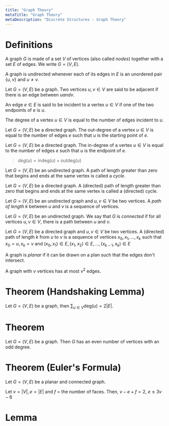 ```yaml
---
title: "Graph Theory"
metaTitle: "Graph Theory"
metaDescription: "Discrete Structures - Graph Theory"
---
```


<link
  rel="stylesheet"
  href="https://cdn.jsdelivr.net/npm/katex@0.11.0/dist/katex.min.css"
  integrity="sha384-BdGj8xC2eZkQaxoQ8nSLefg4AV4/AwB3Fj+8SUSo7pnKP6Eoy18liIKTPn9oBYNG"
  crossOrigin="anonymous"
/>

# Definitions

A graph $G$ is made of a set $V$ of vertices (also called *nodes*) together with a set $E$ of edges. We write $G=(V,E)$.

A graph is undirected whenever each of its edges in $E$ is an unordered pair $\{u,v\}$ and $u \neq v$.

Let $G = (V, E)$ be a graph. Two vertices $u, v ∈ V$ are said to be adjacent if there is an edge between $u and v$.

An edge $e ∈ E$ is said to be incident to a vertex $u ∈ V$ if one of the two endpoints of $e$ is $u$.

The degree of a vertex $u ∈ V$ is equal to the number of edges incident to $u$.

Let $G = (V, E)$ be a directed graph. The out-degree of a vertex $u ∈ V$ is equal to the number of edges $e$ such that $u$ is the starting point of $e$.

Let $G = (V, E)$ be a directed graph. The in-degree of a vertex $u ∈ V$ is equal to the number of edges $e$ such that $u$ is the endpoint of $e$.

> $deg(u) = \mathrm{indeg}(u) + \mathrm{outdeg}(u)$


Let $G = (V, E)$ be an undirected graph. A path of length greater than zero that begins and ends at the same vertex is called a *cycle*.

Let $G = (V, E)$ be a directed graph. A (directed) path of length greater than zero that begins and ends at the same vertex is called a (directed) cycle.

Let $G = (V, E)$ be an undirected graph and $u, v ∈ V$ be two vertices. A *path of length k* between $u$ and $v$ is a sequence of vertices.

Let $G = (V, E)$ be an undirected graph. We say that $G$ is *connected* if for all vertices $u, v ∈ V$, there is a path between $u$ and $v$.

Let $G = (V, E)$ be a directed graph and $u, v \in V$ be two vertices. A (directed) path of length $k$ from $u$ to $v$ is a sequence of vertices $x_0, x_1, ..., x_k$ such that $x_0 = u, x_k = v$ and $(x_0, x_1) \in E, (x_1, x_2) \in E, ..., (x_{k-1}, x_k) 
\in E$ 

A graph is *planar* if it can be drawn on a plan such that the edges don't intersect.

A graph with $v$ vertices has at most $v^2$ edges.

# Theorem (Handshaking Lemma)

Let $G = (V, E)$ be a graph, then $\sum_{u \in V} \mathrm{deg}(u) = 2|E|$.

# Theorem 

Let $G = (V, E)$ be a graph. Then $G$ has an even number of vertices with an odd degree.

# Theorem (Euler's Formula)

Let $G = (V, E)$ be a planar and connected graph.

Let $v = |V|, e = |E|$ and $f$ = the number of faces. Then, $v-e+f = 2$, $e \leq 3v-6$

# Lemma 

